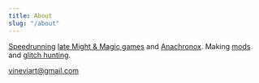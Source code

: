 ```yaml
---
title: About
slug: "/about"
---
```


[Speedrunning](/runs) [late Might & Magic games](https://en.wikipedia.org/wiki/Might_and_Magic_VI:_The_Mandate_of_Heaven) and [Anachronox](https://en.wikipedia.org/wiki/Anachronox). Making [mods](/projects) and [glitch hunting](/guides).

vineviart@gmail.com

